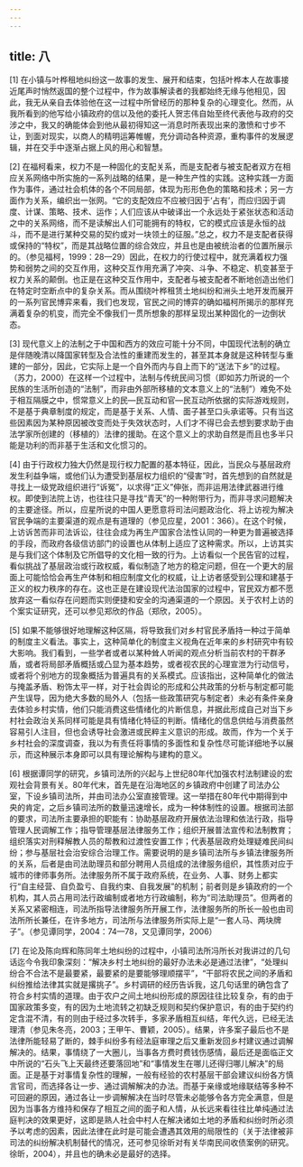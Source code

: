 ```yaml
---
---
---
```

title: 八
---

[1] 在小镇与叶桦租地纠纷这一故事的发生、展开和结束，包括叶桦本人在故事接近尾声时悄然返国的整个过程中，作为故事解读者的我都始终无缘与他相见，因此，我无从亲自去体验他在这一过程中所曾经历的那种复杂的心理变化。然而，从我所看到的他写给小镇政府的信以及他的委托人贺志伟自始至终代表他与政府的交涉之中，我又的确能体会到他从最初得知这一消息时所表现出来的激愤和寸步不让，到面对现实，以商人的精明运筹帷幄，充分调动各种资源，重构事件的发展逻辑，并在交手中逐渐占据上风的用心和智慧。

[2] 在福柯看来，权力不是一种固化的支配关系，而是支配者与被支配者双方在相应关系网络中所实施的一系列战略的结果，是一种生产性的实践。这种实践一方面作为事件，通过社会机体的各个不同局部，体现为形形色色的策略和技术；另一方面作为关系，编织出一张网。“它的支配效应不应被归因于‘占有’，而应归因于调度、计谋、策略、技术、运作；人们应该从中破译出一个永远处于紧张状态和活动之中的关系网络，而不是读解出人们可能拥有的特权，它的模式应该是永恒的战斗，而不是进行某种交易的契约或对一块领土的征服。”总之，权力不是支配者获得或保持的“特权”，而是其战略位置的综合效应，并且也是由被统治者的位置所展示的。（参见福柯，1999：28—29）因此，在权力的行使过程中，就充满着权力强势和弱势之间的交互作用，这种交互作用充满了冲突、斗争、不稳定、机变甚至于权力关系的颠倒。也正是在这种交互作用中，支配者与被支配者不断地创造出他们在特定时空断点中的复杂关系。而从围绕叶桦租赁土地纠纷和洲头土地开发而展开的一系列官民博弈来看，我们也发现，官民之间的博弈的确如福柯所揭示的那样充满着复杂的机变，而完全不像我们一贯所想象的那样呈现出某种固化的一边倒状态。

[3] 现代意义上的法制之于中国和西方的效应可能十分不同，中国现代法制的确立是伴随晚清以降国家转型及合法性的重建而发生的，甚至其本身就是这种转型与重建的一部分，因此，它实际上是一个自外而内与自上而下的“送法下乡”的过程。（苏力，2000）在这样一个过程中，法制与传统民间习惯（即如苏力所说的一个民族的生活所创造的“法制”，而非由外部所移植的文本意义上的“法制”）难免不处于相互隔膜之中，惯常意义上的民—民互动和官—民互动所依据的实际游戏规则，不是基于典章制度的规定，而是基于关系、人情、面子甚至口头承诺等。只有当这些因素因为某种原因被改变而处于失效状态时，人们才不得已会去想到要求助于由法学家所创建的（移植的）法律的援助。在这个意义上的求助自然是而且也多半只能是功利的而非基于生活和文化惯习的。

[4] 由于行政权力独大仍然是现行权力配置的基本特征，因此，当民众与基层政府发生利益争端，或他们认为遭受到基层权力组织的“侵害”时，首先想到的自然就是寻找上一级党政组织进行“诉冤”，以求得“正义”伸张，而非运用法律武器进行维权。即使到法院上访，也往往只是寻找“青天”的一种附带行为，而非寻求问题解决的主要途径。所以，应星所说的中国人更愿意将司法问题政治化、将上访视为解决官民争端的主要渠道的观点是有道理的（参见应星，2001：366）。在这个时候，上访诉苦而非司法诉讼，往往会成为再生产国家合法性认同的一种更为普遍被选择的手段，而政府各级信访部门的设置也从体制上适应了这种需求。所以，上访其实是与我们这个体制及它所倡导的文化相一致的行为。上访看似一个民告官的过程，看似挑战了基层政治或行政权威，看似制造了地方的稳定问题，但在一个更大的层面上可能恰恰会再生产体制和相应制度文化的权威，让上访者感受到公理和建基于正义的权力秩序的存在。这也正是在建设现代法治国家的过程中，官民双方都不愿放弃这一看似存在问题而实则便捷和安全的沟通渠道的一个原因。关于农村上访的个案实证研究，还可以参见郑欣的作品（郑欣，2005）。

[5] 如果不能够很好地理解这种区隔，将导致我们对乡村官民矛盾持一种过于简单的制度主义看法。事实上，这种简单化的制度主义视角在近年来的乡村研究中有较大影响。我们看到，一些学者或者以某种耸人听闻的观点分析当前农村的干群矛盾，或者将局部矛盾概括或凸显为基本趋势，或者视农民的心理宣泄为行动信号，或者将个别地方的现象概括为普遍具有的关系模式。应该指出，这种简单化的做法与掩盖矛盾、粉饰太平一样，对于社会舆论的形成和公共政策的分析与制定都可能产生误导，因为绝大多数的局外人（包括一些政策研究与制定者）未必有条件亲身去体验乡村实情，他们只能消费这些情绪化的片断信息，并据此形成自己对当下乡村社会政治关系同样可能是具有情绪化特征的判断。情绪化的信息供给与消费虽然容易引人注目，但也会诱导社会激进或民粹主义意识的形成。故而，作为一个关于乡村社会的深度调查，我以为有责任将事情的多面性和复杂性尽可能详细地予以展示，而这种展示本身即可以具有理论解构与建构的意义。

[6] 根据谭同学的研究，乡镇司法所的兴起与上世纪80年代加强农村法制建设的宏观社会背景有关。80年代末，首先是在沿海地区的乡镇政府中创建了司法办公室，下设乡镇司法所，并由司法办公室直接管理。这一举措在80年代中期得到中央的肯定，之后乡镇司法所的数量迅速增长，成为一种体制性的设置。根据司法部的要求，司法所主要承担的职能有：协助基层政府开展依法治理和依法行政，指导管理人民调解工作；指导管理基层法律服务工作；组织开展普法宣传和法制教育；组织落实对刑释解教人员的帮教和过渡性安置工作；代表基层政府处理疑难民间纠纷；参与基层社会治安综合治理工作。需要说明的是乡镇司法所与乡镇法律服务所的关系，后者是由司法助理员和部分聘用人员组成的法律服务组织，其性质对应于城市的律师事务所。法律服务所不属于政府系统，在业务、人事、财务上都实行“自主经营、自负盈亏、自我约束、自我发展”的机制；前者则是乡镇政府的一个机构，其人员占用司法行政编制或者地方行政编制，称为“司法助理员”。但两者的关系又紧密相连，司法所指导法律服务所开展工作，法律服务所的所长一般也由司法所所长兼任，在许多地方，司法所与法律服务所实际上是“一套人马、两块牌子”。（参见谭同学，2004：74—78，又见谭同学，2006）

[7] 在论及陈向辉和陈同年土地纠纷的过程中，小镇司法所冯所长对我讲过的几句话迄今令我印象深刻：“解决乡村土地纠纷的最好办法未必是通过法律”，“处理纠纷合不合法不是最要紧，最要紧的是要能够理顺摆平”，“干部将农民之间的矛盾和纠纷推给法律其实就是撂挑子”。乡村调研的经历告诉我，这几句话里的确包含了符合乡村实情的道理。由于农户之间土地纠纷形成的原因往往比较复杂，有的由于国家政策多变，有的因为土地流转之初缺乏规则和契约保护意识，有的由于契约约定含混不清，有的则由于经过多次转手，多家矛盾相互纠结，年代久远，已经无法理清（参见朱冬亮，2003；王甲午、曹颖，2005）。结果，许多案子最后也不是法律所能轻易了断的，棘手纠纷多有经法庭审理之后又重新发回乡村建议通过调解解决的。结果，事情绕了一大圈儿，当事各方费时费钱伤感情，最后还是面临正文中所说的“石头飞上天最终还要落回地”和“事情发生在哪儿还得归哪儿解决”的局面。正是基于对事情复杂性的理解，一般有经验的农村基层干部会建议纠纷各方慎言官司，而选择各让一步、通过调解解决的办法。而基于亲缘或地缘联结等多种不可回避的原因，通过各让一步调解解决在当时尽管未必能够令各方完全满意，但是因为当事各方维持和保存了相互之间的面子和人情，从长远来看往往比单纯通过法庭判决的效果更好，这即是熟人社会中村人在解决诸如土地的矛盾和纠纷时所必须予以考虑的因素，因此法律在此时是可能会遭遇其效用的局限性的（关于法律被非司法的纠纷解决机制替代的情况，还可参见徐昕对有关华南民间收债案例的研究。徐昕，2004），并且也的确未必是最好的选择。